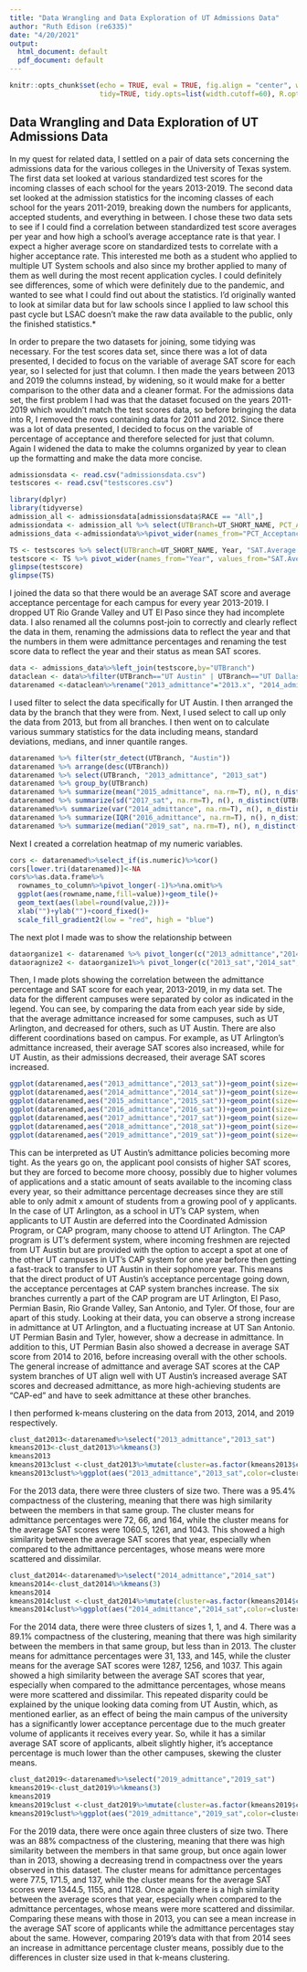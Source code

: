 ```yaml
---
title: "Data Wrangling and Data Exploration of UT Admissions Data"
author: "Ruth Edison (re6335)"
date: "4/20/2021"
output:
  html_document: default
  pdf_document: default
---
```


```r
knitr::opts_chunk$set(echo = TRUE, eval = TRUE, fig.align = "center", warning = F, message = F,
                      tidy=TRUE, tidy.opts=list(width.cutoff=60), R.options=list(max.print=100))
```

## Data Wrangling and Data Exploration of UT Admissions Data

In my quest for related data, I settled on a pair of data sets concerning the admissions data for the various colleges in the University of Texas system. The first data set looked at various standardized test scores for the incoming classes of each school for the years 2013-2019. The second data set looked at the admission statistics for the incoming classes of each school for the years 2011-2019, breaking down the numbers for applicants, accepted students, and everything in between. I chose these two data sets to see if I could find a correlation between standardized test score averages per year and how high a school's average acceptance rate is that year. I expect a higher average score on standardized tests to correlate with a higher acceptance rate. This interested me both as a student who applied to multiple UT System schools and also since my brother applied to many of them as well during the most recent application cycles. I could definitely see differences, some of which were definitely due to the pandemic, and wanted to see what I could find out about the statistics. I'd originally wanted to look at similar data but for law schools since I applied to law school this past cycle but LSAC doesn't make the raw data available to the public, only the finished statistics.*

In order to prepare the two datasets for joining, some tidying was necessary. For the test scores data set, since there was a lot of data presented, I decided to focus on the variable of average SAT score for each year, so I selected for just that column. I then made the years between 2013 and 2019 the columns instead, by widening, so it would make for a better comparison to the other data and a cleaner format. For the admissions data set, the first problem I had was that the dataset focused on the years 2011-2019 which wouldn't match the test scores data, so before bringing the data into R, I removed the rows containing data for 2011 and 2012. Since there was a lot of data presented, I decided to focus on the variable of percentage of acceptance and therefore selected for just that column. Again I widened the data to make the columns organized by year to clean up the formatting and make the data more concise.
```R
admissionsdata <- read.csv("admissionsdata.csv")
testscores <- read.csv("testscores.csv")
```
```r
library(dplyr)
library(tidyverse)
admission_all <- admissionsdata[admissionsdata$RACE == "All",]
admissiondata <- admission_all %>% select(UTBranch=UT_SHORT_NAME, PCT_Acceptance_Year=YEAR, PCT_Acceptance=PCT_ACCEPTANCE)%>%filter(UTBranch!="UT Rio Grande Valley")
admissions_data <-admissiondata%>%pivot_wider(names_from="PCT_Acceptance_Year", values_from="PCT_Acceptance")%>%mutate_all(function(x)str_replace_all(x,"%",""))%>%mutate_at(2:8,as.numeric)

```

```r
TS <- testscores %>% select(UTBranch=UT_SHORT_NAME, Year, "SAT.Average.Score")
testscore <- TS %>% pivot_wider(names_from="Year", values_from="SAT.Average.Score")
glimpse(testscore)
glimpse(TS)
```

I joined the data so that there would be an average SAT score and average acceptance percentage for each campus for every year 2013-2019. I dropped UT Rio Grande Valley and UT El Paso since they had incomplete data. I also renamed all the columns post-join to correctly and clearly reflect the data in them, renaming the admissions data to reflect the year and that the numbers in them were admittance percentages and renaming the test score data to reflect the year and their status as mean SAT scores.

```R
data <- admissions_data%>%left_join(testscore,by="UTBranch")
dataclean <- data%>%filter(UTBranch=="UT Austin" | UTBranch=="UT Dallas" | UTBranch=="UT Permian Basin" | UTBranch=="UT San Antonio" | UTBranch=="UT Tyler" | UTBranch=="UT Arlington")
datarenamed <-dataclean%>%rename("2013_admittance"="2013.x", "2014_admittance"="2014.x","2015_admittance"="2015.x","2016_admittance"="2016.x","2017_admittance"="2017.x","2018_admittance"="2018.x","2019_admittance"="2019.x","2013_sat"="2013.y","2014_sat"="2014.y","2015_sat"="2015.y","2016_sat"="2016.y","2017_sat"="2017.y","2018_sat"="2018.y","2019_sat"="2019.y")
```

I used filter to select the data specifically for UT Austin. I then arranged the data by the branch that they were from. Next, I used select to call up only the data from 2013, but from all branches. I then went on to calculate various summary statistics for the data including means, standard deviations, medians, and inner quantile ranges.

```R
datarenamed %>% filter(str_detect(UTBranch, "Austin"))
datarenamed %>% arrange(desc(UTBranch))
datarenamed %>% select(UTBranch, "2013_admittance", "2013_sat")
datarenamed %>% group_by(UTBranch)
datarenamed %>% summarize(mean("2015_admittance", na.rm=T), n(), n_distinct(UTBranch))
datarenamed %>% summarize(sd("2017_sat", na.rm=T), n(), n_distinct(UTBranch))
datarenamed%>% summarize(var("2014_admittance", na.rm=T), n(), n_distinct(UTBranch))
datarenamed %>% summarize(IQR("2016_admittance", na.rm=T), n(), n_distinct(UTBranch))
datarenamed %>% summarize(median("2019_sat", na.rm=T), n(), n_distinct(UTBranch))
```

Next I created a correlation heatmap of my numeric variables.

```R
cors <- datarenamed%>%select_if(is.numeric)%>%cor()
cors[lower.tri(datarenamed)]<-NA
cors%>%as.data.frame%>%
  rownames_to_column%>%pivot_longer(-1)%>%na.omit%>%
  ggplot(aes(rowname,name,fill=value))+geom_tile()+
  geom_text(aes(label=round(value,2)))+
  xlab("")+ylab("")+coord_fixed()+
  scale_fill_gradient2(low = "red", high = "blue")
```
The next plot I made was to show the relationship between 
```R
dataorganize1 <- datarenamed %>% pivot_longer(c("2013_admittance","2014_admittance","2015_admittance","2016_admittance","2017_admittance","2018_admittance","2019_admittance"), names_to="admittance_year", values_to="percent_admittance")
dataoragnize2 <- dataorganize1%>% pivot_longer(c("2013_sat","2014_sat","2015_sat","2016_sat","2017_sat","2018_sat","2019_sat"), names_to="year", values_to="avg_sat")
```

Then, I made plots showing the correlation between the admittance percentage and SAT score for each year, 2013-2019, in my data set. The data for the different campuses were separated by color as indicated in the legend. You can see, by comparing the data from each year side by side, that the average admittance increased for some campuses, such as UT Arlington, and decreased for others, such as UT Austin. There are also different coordinations based on campus. For example, as UT Arlington's admittance increased, their average SAT scores also increased, while for UT Austin, as their admissions decreased, their average SAT scores increased.

```R
ggplot(datarenamed,aes("2013_admittance","2013_sat"))+geom_point(size=4, aes(color=UTBranch))+ggtitle("Admittance vs. Average SAT Scores: 2013")+xlab("Percent Admittance")+ylab("Average SAT Scores")
ggplot(datarenamed,aes("2014_admittance","2014_sat"))+geom_point(size=4, aes(color=UTBranch))+ggtitle("Admittance vs. Average SAT Scores: 2014")+xlab("Percent Admittance")+ylab("Average SAT Scores")
ggplot(datarenamed,aes("2015_admittance","2015_sat"))+geom_point(size=4, aes(color=UTBranch))+ggtitle("Admittance vs. Average SAT Scores: 2015")+xlab("Percent Admittance")+ylab("Average SAT Scores")
ggplot(datarenamed,aes("2016_admittance","2016_sat"))+geom_point(size=4, aes(color=UTBranch))+ggtitle("Admittance vs. Average SAT Scores: 2016")+xlab("Percent Admittance")+ylab("Average SAT Scores")
ggplot(datarenamed,aes("2017_admittance","2017_sat"))+geom_point(size=4, aes(color=UTBranch))+ggtitle("Admittance vs. Average SAT Scores: 2017")+xlab("Percent Admittance")+ylab("Average SAT Scores")
ggplot(datarenamed,aes("2018_admittance","2018_sat"))+geom_point(size=4, aes(color=UTBranch))+ggtitle("Admittance vs. Average SAT Scores: 2018")+xlab("Percent Admittance")+ylab("Average SAT Scores")
ggplot(datarenamed,aes("2019_admittance","2019_sat"))+geom_point(size=4, aes(color=UTBranch))+ggtitle("Admittance vs. Average SAT Scores: 2019")+xlab("Percent Admittance")+ylab("Average SAT Scores")
```
This can be interpreted as UT Austin's admittance policies becoming more tight. As the years go on, the applicant pool consists of higher SAT scores, but they are forced to become more choosy, possibly due to higher volumes of applications and a static amount of seats available to the incoming class every year, so their admittance percentage decreases since they are still able to only admit x amount of students from a growing pool of y applicants.
In the case of UT Arlington, as a school in UT's CAP system, when applicants to UT Austin are deferred into the Coordinated Admission Program, or CAP program, many choose to attend UT Arlington. The CAP program is UT's deferment system, where incoming freshmen are rejected from UT Austin but are provided with the option to accept a spot at one of the other UT campuses in UT's CAP system for one year before then getting a fast-track to transfer to UT Austin in their sophomore year. This means that the direct product of UT Austin's acceptance percentage going down, the acceptance percentages at CAP system branches increase. 
The six branches currently a part of the CAP program are UT Arlington, El Paso, Permian Basin, Rio Grande Valley, San Antonio, and Tyler. Of those, four are apart of this study. Looking at their data, you can observe a strong increase in admittance at UT Arlington, and a fluctuating increase at UT San Antonio. UT Permian Basin and Tyler, however, show a decrease in admittance. In addition to this, UT Permian Basin also showed a decrease in average SAT score from 2014 to 2016, before increasing overall with the other schools.
The general increase of admittance and average SAT scores at the CAP system branches of UT align well with UT Austin's increased average SAT scores and decreased admittance, as more high-achieving students are "CAP-ed" and have to seek admittance at these other branches.

I then performed k-means clustering on the data from 2013, 2014, and 2019 respectively. 
```R
clust_dat2013<-datarenamed%>%select("2013_admittance","2013_sat")
kmeans2013<-clust_dat2013%>%kmeans(3) 
kmeans2013
kmeans2013clust <-clust_dat2013%>%mutate(cluster=as.factor(kmeans2013$cluster))
kmeans2013clust%>%ggplot(aes("2013_admittance","2013_sat",color=cluster))+geom_point()
```
For the 2013 data, there were three clusters of size two. There was a 95.4% compactness of the clustering, meaning that there was high similarity between the members in that same group. The cluster means for admittance percentages were 72, 66, and 164, while the cluster means for the average SAT scores were 1060.5, 1261, and 1043. This showed a high similarity between the average SAT scores that year, especially when compared to the admittance percentages, whose means were more scattered and dissimilar. 
```R
clust_dat2014<-datarenamed%>%select("2014_admittance","2014_sat")
kmeans2014<-clust_dat2014%>%kmeans(3) 
kmeans2014
kmeans2014clust <-clust_dat2014%>%mutate(cluster=as.factor(kmeans2014$cluster))
kmeans2014clust%>%ggplot(aes("2014_admittance","2014_sat",color=cluster))+geom_point()
```
For the 2014 data, there were three clusters of sizes 1, 1, and 4. There was a 89.1% compactness of the clustering, meaning that there was high similarity between the members in that same group, but less than in 2013. The cluster means for admittance percentages were 31, 133, and 145, while the cluster means for the average SAT scores were 1287, 1256, and 1037. This again showed a high similarity between the average SAT scores that year, especially when compared to the admittance percentages, whose means were more scattered and dissimilar. This repeated disparity could be explained by the unique looking data coming from UT Austin, which, as mentioned earlier, as an effect of being the main campus of the university has a significantly lower acceptance percentage due to the much greater volume of applicants it receives every year. So, while it has a similar average SAT score of applicants, albeit slightly higher, it's acceptance percentage is much lower than the other campuses, skewing the cluster means.
```R
clust_dat2019<-datarenamed%>%select("2019_admittance","2019_sat")
kmeans2019<-clust_dat2019%>%kmeans(3) 
kmeans2019
kmeans2019clust <-clust_dat2019%>%mutate(cluster=as.factor(kmeans2019$cluster))
kmeans2019clust%>%ggplot(aes("2019_admittance","2019_sat",color=cluster))+geom_point()
```
For the 2019 data, there were once again three clusters of size two. There was an 88% compactness of the clustering, meaning that there was high similarity between the members in that same group, but once again lower than in 2013, showing a decreasing trend in compactness over the years observed in this dataset. The cluster means for admittance percentages were 77.5, 171.5, and 137, while the cluster means for the average SAT scores were 1344.5, 1155, and 1128. Once again there is a high similarity between the average scores that year, especially when compared to the admittance percentages, whose means were more scattered and dissimilar. Comparing these means with those in 2013, you can see a mean increase in the average SAT score of applicants while the admittance percentages stay about the same. However, comparing 2019's data with that from 2014 sees an increase in admittance percentage cluster means, possibly due to the differences in cluster size used in that k-means clustering.